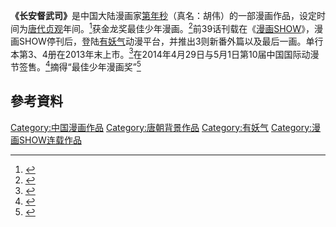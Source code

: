 '''《长安督武司》'''是中国大陆漫画家[[第年秒|第年秒]]（真名：胡伟）的一部漫画作品，设定时间为[[唐代|唐代]][[贞观|贞观]]年间。<ref>{{Cite news|url=http://www.gamersky.com/news/201209/212594_5.shtml|title=为了钓鱼岛抵制日漫！盘点那些优秀的国产漫画|language=zh-cn|publisher=游民星空|author=feelrt|date=2012-09-17|accessdate=2015-04-22}}</ref>获金龙奖最佳少年漫画。<ref>{{Cite news|url=http://www.ycwb.com/ePaper/ycwb/html/2010-10/19/content_947797.htm|title=胡伟：天道酬勤铸就漫画新贵|language=zh-cn|publisher=羊城晚报|author=谢哲、刘艳、赖春晖|date=2010年10月19日|accessdate=2015-04-22|deadurl=yes|archiveurl=https://web.archive.org/web/20150620113347/http://www.ycwb.com/ePaper/ycwb/html/2010-10/19/content_947797.htm|archivedate=2015年6月20日}}</ref>前39话刊载在《[[漫画SHOW|漫画SHOW]]》，漫画SHOW停刊后，登陆[[有妖气|有妖气]]动漫平台，并推出3则新番外篇以及最后一画。单行本第3、4册在2013年末上市。<ref>{{Cite news|url=http://news.comicyu.com/2013/01/11/99946.html|title=激战之卷——《长安督武司》3、4册年末呼啸上市！|language=zh-cn|publisher=漫域联播|author=小奇|date=2013年1月11日|accessdate=2015-04-22}}</ref>在2014年4月29日与5月1日第10届中国国际动漫节签售。<ref>{{Cite news|url=http://www.dogame.com.cn/gamerc/new_7904&6.html|title=山河破碎，时代之战——《长安督武司》第7、8册激斗上市|language=zh-cn|publisher=Dogame游戏兵工厂|author=游戏兵工厂|date=2014年4月23日|accessdate=2015-04-22|deadurl=yes|archiveurl=https://web.archive.org/web/20150620093343/http://www.dogame.com.cn/gamerc/new_7904%266.html|archivedate=2015年6月20日}}</ref>摘得“最佳少年漫画奖”<ref>{{Cite news|url=http://www.chinanews.com/it/2010/09-29/2564835.shtml|title=中国国际漫画节开幕 亚运“乐羊羊”勇夺金龙奖|language=zh-cn|publisher=中新网|author=齐彬|date=2010年9月29日|accessdate=2015-12-31}}</ref>
== 參考資料 ==
{{Reflist}}
[[Category:中国漫画作品|Category:中国漫画作品]]
[[Category:唐朝背景作品|Category:唐朝背景作品]]
[[Category:有妖气|Category:有妖气]]
[[Category:漫画SHOW连载作品|Category:漫画SHOW连载作品]]